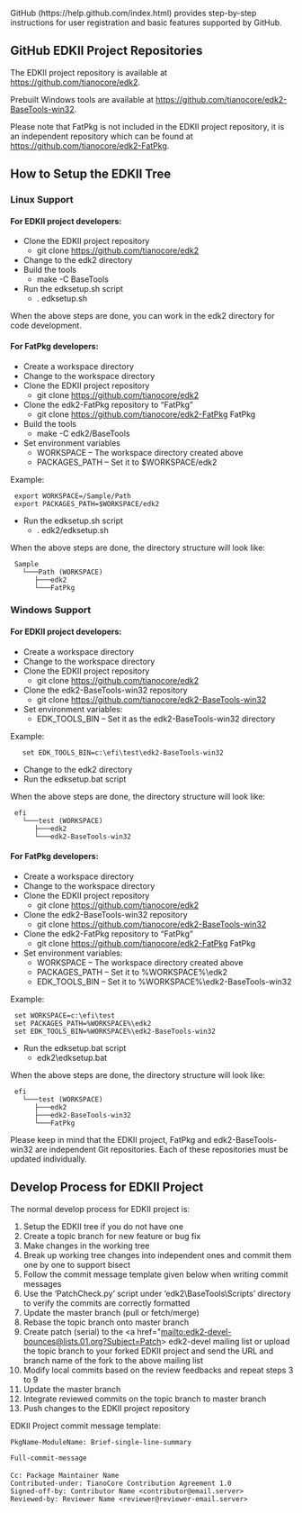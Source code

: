 GitHub (https://help.github.com/index.html) provides step-by-step instructions for user registration and basic features supported by GitHub.

=='''GitHub EDKII Project Repositories'''==
The EDKII project repository is available at https://github.com/tianocore/edk2. 

Prebuilt Windows tools are available at https://github.com/tianocore/edk2-BaseTools-win32.

Please note that FatPkg is not included in the EDKII project repository, it is an independent repository which can be found at https://github.com/tianocore/edk2-FatPkg.

=='''How to Setup the EDKII Tree'''==
==='''Linux Support'''===
====For EDKII project developers:====
*	Clone the EDKII project repository
**	git clone https://github.com/tianocore/edk2
*	Change to the edk2 directory
*	Build the tools
**	make -C BaseTools
*	Run the edksetup.sh script
**	. edksetup.sh
When the above steps are done, you can work in the edk2 directory for code development.

====For FatPkg developers:====
*	Create a workspace directory
*	Change to the workspace directory
*	Clone the EDKII project repository
**	git clone https://github.com/tianocore/edk2
*	Clone the edk2-FatPkg repository to “FatPkg”
**	git clone https://github.com/tianocore/edk2-FatPkg FatPkg
*	Build the tools
**	make -C edk2/BaseTools
*	Set environment variables
**	WORKSPACE – The workspace directory created above
**	PACKAGES_PATH – Set it to $WORKSPACE/edk2
Example:
  export WORKSPACE=/Sample/Path
  export PACKAGES_PATH=$WORKSPACE/edk2
*	Run the edksetup.sh script
**	. edk2/edksetup.sh
When the above steps are done, the directory structure will look like:
  Sample
    └───Path (WORKSPACE)
       ├───edk2
       └───FatPkg
==='''Windows Support'''===
====For EDKII project developers:====
*	Create a workspace directory
*	Change to the workspace directory
*	Clone the EDKII project repository
**	git clone https://github.com/tianocore/edk2
*	Clone the edk2-BaseTools-win32 repository
**	git clone https://github.com/tianocore/edk2-BaseTools-win32
*	Set environment variables:
**	EDK_TOOLS_BIN – Set it as the edk2-BaseTools-win32 directory
Example:
    set EDK_TOOLS_BIN=c:\efi\test\edk2-BaseTools-win32

*	Change to the edk2 directory
*	Run the edksetup.bat script
When the above steps are done, the directory structure will look like:
  efi
    └───test (WORKSPACE)
       ├───edk2
       └───edk2-BaseTools-win32

====For FatPkg developers:====
*	Create a workspace directory
*	Change to the workspace directory
*	Clone the EDKII project repository
**	git clone https://github.com/tianocore/edk2
*	Clone the edk2-BaseTools-win32 repository
**	git clone https://github.com/tianocore/edk2-BaseTools-win32
*	Clone the edk2-FatPkg repository to “FatPkg”
**	git clone https://github.com/tianocore/edk2-FatPkg FatPkg 
*	Set environment variables:
**	WORKSPACE – The workspace directory created above
**	PACKAGES_PATH – Set it to %WORKSPACE%\edk2
**	EDK_TOOLS_BIN – Set it to %WORKSPACE%\edk2-BaseTools-win32
Example:
  set WORKSPACE=c:\efi\test
  set PACKAGES_PATH=%WORKSPACE%\edk2
  set EDK_TOOLS_BIN=%WORKSPACE%\edk2-BaseTools-win32
*	Run the edksetup.bat script
**	edk2\edksetup.bat
When the above steps are done, the directory structure will look like:
  efi
    └───test (WORKSPACE)
       ├───edk2
       ├───edk2-BaseTools-win32
       └───FatPkg

Please keep in mind that the EDKII project, FatPkg and edk2-BaseTools-win32 are independent Git repositories. Each of these repositories must be updated individually.

=='''Develop Process for EDKII Project'''==
The normal develop process for EDKII project is:
#	Setup the EDKII tree if you do not have one
#	Create a topic branch for new feature or bug fix
#	Make changes in the working tree
#	Break up working tree changes into independent ones and commit them one by one to support bisect
#	Follow the commit message template given below when writing commit messages
#	Use the ‘PatchCheck.py’ script under ‘edk2\BaseTools\Scripts’ directory to verify the commits are correctly formatted
#	Update the master branch (pull or fetch/merge)
#	Rebase the topic branch onto master branch
#	Create patch (serial) to the <a href="mailto:edk2-devel-bounces@lists.01.org?Subject=Patch> edk2-devel </a> mailing list or upload the topic branch to your forked EDKII project and send the URL and branch name of the fork to the above mailing list
#	Modify local commits based on the review feedbacks and repeat steps 3 to 9
#	Update the master branch
#	Integrate reviewed commits on the topic branch to master branch
#	Push changes to the EDKII project repository

EDKII Project commit message template:
 PkgName-ModuleName: Brief-single-line-summary

 Full-commit-message

 Cc: Package Maintainer Name <Package Maintainer Email Address>
 Contributed-under: TianoCore Contribution Agreement 1.0
 Signed-off-by: Contributor Name <contributor@email.server>
 Reviewed-by: Reviewer Name <reviewer@reviewer-email.server>

